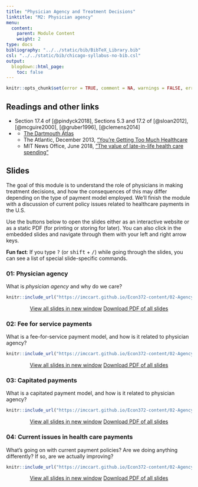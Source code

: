 ```yaml
---
title: "Physician Agency and Treatment Decisions"
linktitle: "M2: Physician agency"
menu:
  content:
    parent: Module Content
    weight: 2
type: docs
bibliography: "../../static/bib/BibTeX_Library.bib"
csl: "../../static/bib/chicago-syllabus-no-bib.csl"
output:
  blogdown::html_page:
    toc: false
---
```


```r
knitr::opts_chunk$set(error = TRUE, comment = NA, warnings = FALSE, errors = FALSE, messages = FALSE, tidy = FALSE, echo = FALSE)
```

## Readings and other links

- <i class="fas fa-book"></i> Section 17.4 of [@pindyck2018], Sections 5.3 and 17.2 of [@sloan2012], [@mcguire2000], [@gruber1996], [@clemens2014]
- <i class="fas fa-external-link-square-alt"></i> 
    - [The Dartmouth Atlas](https://www.dartmouthatlas.org/interactive-apps/)
    - The Atlantic, December 2013, ["You're Getting Too Much Healthcare](https://www.theatlantic.com/health/archive/2013/12/youre-getting-too-much-healthcare/281896/)
    - MIT News Office, June 2018, ["The value of late-in-life health care spending"](http://news.mit.edu/2018/value-late-life-health-care-spending-medicare-0628)



## Slides

The goal of this module is to understand the role of physicians in making treatment decisions, and how the consequences of this may differ depending on the type of payment model employed. We'll finish the module with a discussion of current policy issues related to healthcare payments in the U.S.

Use the buttons below to open the slides either as an interactive website or as a static PDF (for printing or storing for later). You can also click in the embedded slides and navigate through them with your left and right arrow keys.

:::fyi
**Fun fact**: If you type <kbd>?</kbd> (or <kbd>shift</kbd> + <kbd>/</kbd>) while going through the slides, you can see a list of special slide-specific commands.
:::

### 01: Physician agency

What is *physician agency* and why do we care?

<center>

```r
knitr::include_url("https://imccart.github.io/Econ372-content/02-Agency/02-agency1.html")
```


<p><a class="btn btn-primary btn-lg" target="_blank" href="https://imccart.github.io/Econ372-content/02-Agency/02-agency1.html"><i class="fas fa-external-link-alt"></i> View all slides in new window</a> <a class="btn btn-primary btn-lg" target="_blank" href="https://imccart.github.io/Econ372-content/02-Agency/02-agency1.pdf" role="button"><i class="far fa-file-pdf"></i> Download PDF of all slides</a></p>

</center>


### 02: Fee for service payments

What is a fee-for-service payment model, and how is it related to physician agency?

<center>

```r
knitr::include_url("https://imccart.github.io/Econ372-content/02-Agency/02-agency2.html")
```


<p><a class="btn btn-primary btn-lg" target="_blank" href="https://imccart.github.io/Econ372-content/02-Agency/02-agency2.html"><i class="fas fa-external-link-alt"></i> View all slides in new window</a> <a class="btn btn-primary btn-lg" target="_blank" href="https://imccart.github.io/Econ372-content/02-Agency/02-agency2.pdf" role="button"><i class="far fa-file-pdf"></i> Download PDF of all slides</a></p>

</center>


### 03: Capitated payments

What is a capitated payment model, and how is it related to physician agency?

<center>

```r
knitr::include_url("https://imccart.github.io/Econ372-content/02-Agency/02-agency2.html")
```


<p><a class="btn btn-primary btn-lg" target="_blank" href="https://imccart.github.io/Econ372-content/02-Agency/02-agency2.html"><i class="fas fa-external-link-alt"></i> View all slides in new window</a> <a class="btn btn-primary btn-lg" target="_blank" href="https://imccart.github.io/Econ372-content/02-Agency/02-agency2.pdf" role="button"><i class="far fa-file-pdf"></i> Download PDF of all slides</a></p>

</center>


### 04: Current issues in health care payments

What's going on with current payment policies? Are we doing anything differently? If so, are we actually improving?

<center>

```r
knitr::include_url("https://imccart.github.io/Econ372-content/02-Agency/02-agency4.html")
```


<p><a class="btn btn-primary btn-lg" target="_blank" href="https://imccart.github.io/Econ372-content/02-Agency/02-agency4.html"><i class="fas fa-external-link-alt"></i> View all slides in new window</a> <a class="btn btn-primary btn-lg" target="_blank" href="https://imccart.github.io/Econ372-content/02-Agency/02-agency4.pdf" role="button"><i class="far fa-file-pdf"></i> Download PDF of all slides</a></p>

</center>
